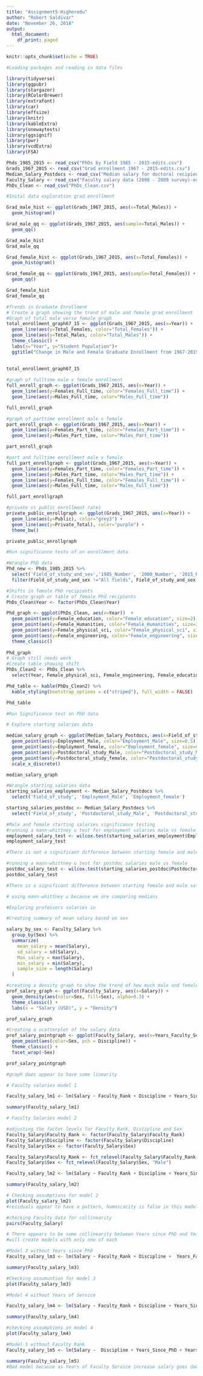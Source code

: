 ```yaml
---
title: "Assignment5-Higheredu"
author: "Robert Saldivar"
date: "November 26, 2018"
output:
  html_document:
    df_print: paged
---
```


```r
knitr::opts_chunk$set(echo = TRUE)
```

```r
#Loading packages and reading in data files

library(tidyverse)
library(ggpubr)
library(stargazer)
library(RColorBrewer)
library(extrafont)
library(car)
library(effsize)
library(knitr)
library(kableExtra)
library(onewaytests)
library(ggsignif)
library(pwr)
library(vcdExtra)
library(FSA)

Phds_1985_2015 <- read_csv("PhDs by Field 1985 - 2015-edits.csv")
Grads_1967_2015 <- read_csv("Grad enrollment 1967 - 2015-edits.csv")
Median_Salary_Postdocs <- read_csv("Median salary for doctoral recipients-edits.csv")
Faculty_Salary <- read_csv("Faculty salary data (2008 - 2009 survey)-edits.csv")
PhDs_Clean <- read_csv("PhDs_Clean.csv")
```

```r
#Inital data exploration grad enrollment

Grad_male_hist <- ggplot(Grads_1967_2015, aes(x=Total_Males)) +
  geom_histogram()

Grad_male_qq <- ggplot(Grads_1967_2015, aes(sample=Total_Males)) +
  geom_qq()

Grad_male_hist
Grad_male_qq

Grad_female_hist <- ggplot(Grads_1967_2015, aes(x=Total_Females)) +
  geom_histogram()

Grad_female_qq <- ggplot(Grads_1967_2015, aes(sample=Total_Females)) +
  geom_qq()

Grad_female_hist
Grad_female_qq


```


```r
#Trends in Graduate Enrollment
# Create a graph showing the trend of male and female grad enrollment
#Graph of total male verse female graph
total_enrollment_graph67_15 <- ggplot(Grads_1967_2015, aes(x=Year)) +
  geom_line(aes(y=Total_Females, color="Total_Females")) + 
  geom_line(aes(y=Total_Males, color="Total_Males")) +
  theme_classic() + 
  labs(x="Year", y="Student Population")+
  ggtitle("Change in Male and Female Graduate Enrollment from 1967-2015") 
  
  
total_enrollment_graph67_15

#graph of fulltime male v female enrollment
full_enroll_graph <- ggplot(Grads_1967_2015, aes(x=Year)) +
  geom_line(aes(y=Females_Full_time, color="Females_Full_time")) + 
  geom_line(aes(y=Males_Full_time, color="Males_Full_time"))

full_enroll_graph

#graph of parttime enrollment male v female
part_enroll_graph <- ggplot(Grads_1967_2015, aes(x=Year)) +
  geom_line(aes(y=Females_Part_time, color="Females_Part_time")) + 
  geom_line(aes(y=Males_Part_time, color="Males_Part_time"))

part_enroll_graph

#part and fulltime enrollment male v female
full_part_enrollgraph <- ggplot(Grads_1967_2015, aes(x=Year)) +
  geom_line(aes(y=Females_Part_time, color="Females_Part_time")) + 
  geom_line(aes(y=Males_Part_time, color="Males_Part_time")) + 
  geom_line(aes(y=Females_Full_time, color="Females_Full_time")) + 
  geom_line(aes(y=Males_Full_time, color="Males_Full_time")) 

full_part_enrollgraph

#private vs public enrollment rates
private_public_enrollgraph <- ggplot(Grads_1967_2015, aes(x=Year)) +
  geom_line(aes(y=Public), color="grey3") + 
  geom_line(aes(y=Private_Total), color="purple") +
  theme_bw()

private_public_enrollgraph

```

```r
#Run significance tests of on enrollment data
```


```r
#Wrangle PhD data
Phd_new <- Phds_1985_2015 %>%
  select('Field_of_study_and_sex','1985_Number', '2000_Number', '2015_Number') %>%
  filter(Field_of_study_and_sex !="All fields", Field_of_study_and_sex !="Otherc", Field_of_study_and_sex !="Life sciencesb", Field_of_study_and_sex !="Psychology and social sciences", Field_of_study_and_sex !="Male", Field_of_study_and_sex !="Mathematics and computer sciences", Field_of_study_and_sex !="Female")

```

```r
#Shifts in female PhD recipients
# Create graph or table of female Phd recipients
PhDs_Clean$Year <- factor(PhDs_Clean$Year)

Phd_graph <- ggplot(PhDs_Clean, aes(x=Year))  +
  geom_point(aes(y=Female_education, color="Female_education", size=2)) +
  geom_point(aes(y=Female_Humanities, color="Female_Humanities", size=2)) +
  geom_point(aes(y=Female_physical_sci, color="Female_physical_sci", size=2)) +
  geom_point(aes(y=Female_engineering, color="Female_engineering", size=2)) +
  theme_classic()
  
Phd_graph
# Graph still needs work
#Create table showing shift
PhDs_Clean2 <- PhDs_Clean %>%
  select(Year, Female_physical_sci, Female_engineering, Female_education, Female_Humanities)

Phd_table <- kable(PhDs_Clean2) %>%
  kable_styling(bootstrap_options = c("striped"), full_width = FALSE)

Phd_table


```

```r
#Run Significance test on PhD data
```


```r
# Explore starting salaries data

median_salary_graph <- ggplot(Median_Salary_Postdocs, aes(x=Field_of_study)) +
  geom_point(aes(y=Employment_Male, color="Employment_Male", size=0.5)) +
  geom_point(aes(y=Employment_female, color="Employment_female", size=0.5)) +
  geom_point(aes(y=Postdoctoral_study_Male, color="Postdoctoral_study_Male", size=0.5)) +
  geom_point(aes(y=Postdoctoral_study_female, color="Postdoctoral_study_female", size=0.5)) +
  scale_x_discrete()

median_salary_graph

```

```r
#Wrangle starting salaries data
starting_salaries_employment <- Median_Salary_Postdocs %>%
  select('Field_of_study', 'Employment_Male', 'Employment_female')

starting_salaries_postdoc <- Median_Salary_Postdocs %>%
  select('Field_of_study', 'Postdoctoral_study_Male', 'Postdoctoral_study_female')

```

```r
#Male and female starting salaries significance testing
#running a mann-whittney u test for employment salaries male vs female
employment_salary_test <- wilcox.test(starting_salaries_employment$Employment_Male, starting_salaries_employment$Employment_female)
employment_salary_test

#There is not a significant difference between starting female and male salaries

#running a mann-whittney u test for postdoc salaries male vs female
postdoc_salary_test <- wilcox.test(starting_salaries_postdoc$Postdoctoral_study_Male, starting_salaries_postdoc$Postoctoral_study_female)
postdoc_salary_test

#There is a significant difference between starting female and male salaries in post docs.

# using mann-whittney u because we are comparing medians

```

```r
#Exploring professors salaries in

#Creating summary of mean salary based on sex

salary_by_sex <- Faculty_Salary %>%
  group_by(Sex) %>%
  summarize(
    mean_salary = mean(Salary),
    sd_salary = sd(Salary),
    Max_salary = max(Salary),
    min_salary = min(Salary),
    sample_size = length(Salary)
  )

#creating a density graph to show the trend of how much male and female professors make
prof_salary_graph <- ggplot(Faculty_Salary, aes(x=Salary)) +
  geom_density(aes(color=Sex, fill=Sex), alpha=0.3) +
  theme_classic() +
  labs(x = "Salary (USD)", y = "Density")

prof_salary_graph

#Creating a scatterplot of the salary data
prof_salary_pointgraph <- ggplot(Faculty_Salary, aes(x=Years_Faculty_Service, y=Salary)) + 
  geom_point(aes(color=Sex, pch = Discipline)) +
  theme_classic() +
  facet_wrap(~Sex)

prof_salary_pointgraph

#graph does appear to have some linearity

```


```r
# Faculty salaries model 1

Faculty_salary_lm1 <- lm(Salary ~ Faculty_Rank + Discipline + Years_Since_PhD + Years_Faculty_Service + Sex, data = Faculty_Salary)

summary(Faculty_salary_lm1)

```

```r
# Faculty Salaries model 2

#adjusting the factor levels for Faculty Rank, Discipline and Sex
Faculty_Salary$Faculty_Rank <- factor(Faculty_Salary$Faculty_Rank)
Faculty_Salary$Discipline <- factor(Faculty_Salary$Discipline)
Faculty_Salary$Sex <- factor(Faculty_Salary$Sex)

Faculty_Salary$Faculty_Rank <- fct_relevel(Faculty_Salary$Faculty_Rank, "Prof")
Faculty_Salary$Sex <- fct_relevel(Faculty_Salary$Sex, "Male")

Faculty_salary_lm2 <- lm(Salary ~ Faculty_Rank + Discipline + Years_Since_PhD + Years_Faculty_Service + Sex, data = Faculty_Salary)

summary(Faculty_salary_lm2)

```
```r
# Checking assumptions for model 2
plot(Faculty_salary_lm2)
#residuals appear to have a pattern, homoscacity is false in this model

```
```r
#checking Faculty data for collinearity
pairs(Faculty_Salary)

# There appears to be some collinearity between Years since PhD and Years of Faculty Service and Faculty Rank
#will create models with only one of each

```

```r
#Model 3 without Years since PhD
Faculty_salary_lm3 <- lm(Salary ~ Faculty_Rank + Discipline +  Years_Faculty_Service + Sex, data = Faculty_Salary)

summary(Faculty_salary_lm3)
```

```r
#Checking assumuntion for model 3
plot(Faculty_salary_lm3)
```

```r
#Model 4 without Years of Service

Faculty_salary_lm4 <- lm(Salary ~ Faculty_Rank + Discipline + Years_Since_PhD +  Sex, data = Faculty_Salary)

summary(Faculty_salary_lm4)
```

```r
#checking assumptions on model 4
plot(Faculty_salary_lm4)

```

```r
#Model 5 without Faculty Rank
Faculty_salary_lm5 <- lm(Salary ~  Discipline + Years_Since_PhD + Years_Faculty_Service + Sex, data = Faculty_Salary)

summary(Faculty_salary_lm5)
#Bad model because as Years of Faculty Service increase salary goes down $770
```


